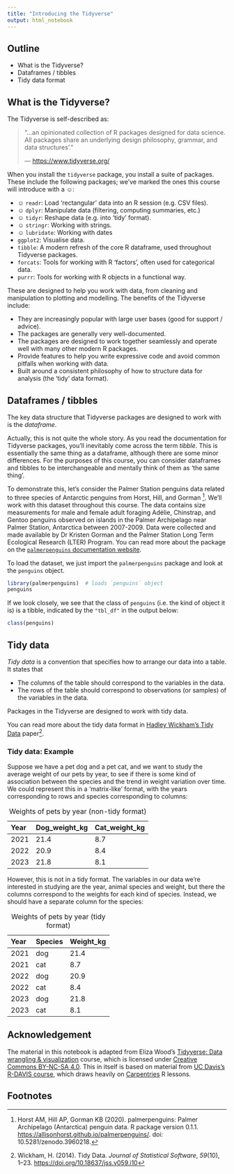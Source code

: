 ```yaml
---
title: "Introducing the Tidyverse"
output: html_notebook
---
```


## Outline

-   What is the Tidyverse?
-   Dataframes / tibbles
-   Tidy data format


## What is the Tidyverse?

The Tidyverse is self-described as:

> "...an opinionated collection of R packages designed for data science. All
> packages share an underlying design philosophy, grammar, and data
> structures'."
>
> — <https://www.tidyverse.org/>

When you install the `tidyverse` package, you install a suite of packages. These
include the following packages; we've marked the ones this course
will introduce with a ☺:

-   ☺ `readr`: Load 'rectangular' data into an R session (e.g. CSV files).
-   ☺ `dplyr`: Manipulate data (filtering, computing summaries, etc.)
-   ☺ `tidyr`: Reshape data (e.g. into 'tidy' format).
-   ☺ `stringr`: Working with strings.
-   ☺ `lubridate`: Working with dates
-   `ggplot2`: Visualise data.
-   `tibble`: A modern refresh of the core R dataframe, used throughout
    Tidyverse packages.
-   `forcats`: Tools for working with R 'factors', often used for categorical
    data.
-   `purrr`: Tools for working with R objects in a functional way.

These are designed to help you work with data, from cleaning and manipulation to
plotting and modelling. The benefits of the Tidyverse include:

-   They are increasingly popular with large user bases (good for support /
    advice).
-   The packages are generally very well-documented.
-   The packages are designed to work together seamlessly and operate well with
    many other modern R packages.
-   Provide features to help you write expressive code and avoid common pitfalls
    when working with data.
-   Built around a consistent philosophy of how to structure data for analysis
    (the 'tidy' data format).


## Dataframes / tibbles

The key data structure that Tidyverse packages are designed to work with is the
*dataframe*.

Actually, this is not quite the whole story. As you read the documentation for
Tidyverse packages, you'll inevitably come across the term *tibble*. This is
essentially the same thing as a dataframe, although there are some minor
differences. For the purposes of this course, you can consider dataframes and
tibbles to be interchangeable and mentally think of them as 'the same thing'.

To demonstrate this, let's consider the Palmer Station penguins data related to
three species of Antarctic penguins from Horst, Hill, and Gorman [^1]. We'll
work with this dataset throughout this course. The data contains size
measurements for male and female adult foraging Adélie, Chinstrap, and Gentoo
penguins observed on islands in the Palmer Archipelago near Palmer Station,
Antarctica between 2007-2009. Data were collected and made available by
Dr Kristen Gorman and the Palmer Station Long Term Ecological Research (LTER)
Program. You can read more about the package on the
[`palmerpenguins` documentation website](https://allisonhorst.github.io/palmerpenguins/index.html). 

To load the dataset, we just import the `palmerpenguins` package and look at
the `penguins` object.

```r
library(palmerpenguins)  # loads `penguins` object
penguins
```

If we look closely, we see that the class of `penguins` (i.e. the kind of object
it is) is a tibble, indicated by the `"tbl_df"` in the output below:

```r
class(penguins)
```


## Tidy data

*Tidy data* is a convention that specifies how to arrange our data into a table.
It states that

-   The columns of the table should correspond to the variables in the data.
-   The rows of the table should correspond to observations (or samples) of the
    variables in the data.

Packages in the Tidyverse are designed to work with tidy data.

You can read more about the tidy data format in [Hadley Wickham's Tidy
Data](https://doi.org/10.18637/jss.v059.i10) paper[^2].


### Tidy data: Example

Suppose we have a pet dog and a pet cat, and we want to study the average weight
of our pets by year, to see if there is some kind of association between the
species and the trend in weight variation over time. We could represent this in
a 'matrix-like' format, with the years corresponding to rows and species
corresponding to columns:

| Year | Dog_weight_kg | Cat_weight_kg |
|:-----|:--------------|:--------------|
| 2021 | 21.4          | 8.7           |
| 2022 | 20.9          | 8.4           |
| 2023 | 21.8          | 8.1           |

: Weights of pets by year (non-tidy format)

However, this is not in a tidy format. The variables in our data we're
interested in studying are the year, animal species and weight, but there the
columns correspond to the weights for each kind of species. Instead, we should
have a separate column for the species:

| Year | Species | Weight_kg |
|:-----|:--------|:----------|
| 2021 | dog     | 21.4      |
| 2021 | cat     | 8.7       |
| 2022 | dog     | 20.9      |
| 2022 | cat     | 8.4       |
| 2023 | dog     | 21.8      |
| 2023 | cat     | 8.1       |

: Weights of pets by year (tidy format)


## Acknowledgement

The material in this notebook is adapted from Eliza Wood's [Tidyverse: Data
wrangling & visualization](https://liza-wood.github.io/tidyverse_intro/) course,
which is licensed under [Creative Commons BY-NC-SA
4.0](https://creativecommons.org/licenses/by-nc-sa/4.0/). This in itself is
based on material from [UC Davis's R-DAVIS
course](https://gge-ucd.github.io/R-DAVIS/index.html), which draws heavily on
[Carpentries](https://datacarpentry.org/R-ecology-lesson/) R lessons.


## Footnotes

[^1]: Horst AM, Hill AP, Gorman KB (2020). palmerpenguins: Palmer Archipelago
      (Antarctica) penguin data. R package version 0.1.1.
      <https://allisonhorst.github.io/palmerpenguins/>. doi: 10.5281/zenodo.3960218.

[^2]: Wickham, H. (2014). Tidy Data. *Journal of Statistical Software*,
    *59*(10), 1–23. <https://doi.org/10.18637/jss.v059.i10>
